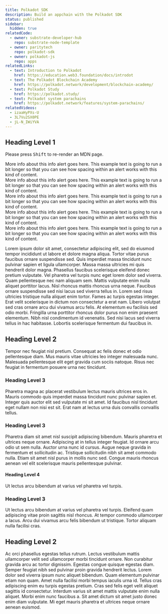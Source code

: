 ```yaml
---
title: Polkadot SDK
description: Build an appchain with the Polkadot SDK
status: published
sidebar:
  hidden: true
relatedCode:
  - owner: substrate-developer-hub
    repo: substrate-node-template
  - owner: paritytech
    repo: polkadot-sdk
  - owner: polkadot-js
    repo: apps
relatedLinks:
  - text: Introduction to Polkadot
    href: https://education.web3.foundation/docs/introdot
  - text: The Polkadot Blockchain Academy
    href: https://polkadot.network/development/blockchain-academy/
  - text: Polkadot Study
    href: https://polkadot.study/
  - text: Polkadot system parachains
    href: https://polkadot.network/features/system-parachains/
relatedVideos:
  - izaaHyPXs-U
  - 3L7Vu2SX0PE
  - jL-N_IWiYVA
---
```



## Heading Level 1

Please press <Kbd>Shift</Kbd> to re-render an MDN page.

<Aside type="info" title="This is an aside" border="left" dismissable>
  More info about this info alert goes here. This example text is going to run a bit longer so that you can see how spacing within an alert works with this kind of content.
</Aside>

<Aside type="note" title="This is an aside" border="left" dismissable>
  More info about this info alert goes here. This example text is going to run a bit longer so that you can see how spacing within an alert works with this kind of content.
</Aside>

<Aside type="success" title="This is an aside" border="left" dismissable>
  More info about this info alert goes here. This example text is going to run a bit longer so that you can see how spacing within an alert works with this kind of content.
</Aside>

<Aside type="tip" title="This is an aside" border="left" dismissable>
  More info about this info alert goes here. This example text is going to run a bit longer so that you can see how spacing within an alert works with this kind of content.
</Aside>

<Aside type="warning" title="This is an aside" border="left" dismissable>
  More info about this info alert goes here. This example text is going to run a bit longer so that you can see how spacing within an alert works with this kind of content.
</Aside>

Lorem ipsum dolor sit amet, consectetur adipiscing elit, sed do eiusmod tempor incididunt ut labore et dolore magna aliqua. Tortor vitae purus faucibus ornare suspendisse sed. Quis imperdiet massa tincidunt nunc pulvinar sapien et ligula ullamcorper. Massa massa ultricies mi quis hendrerit dolor magna. Phasellus faucibus scelerisque eleifend donec pretium vulputate. Vel pharetra vel turpis nunc eget lorem dolor sed viverra. Quam pellentesque nec nam aliquam sem. Mattis vulputate enim nulla aliquet porttitor lacus. Nisl rhoncus mattis rhoncus urna neque. Faucibus ornare suspendisse sed nisi lacus sed viverra tellus in. Lorem sed risus ultricies tristique nulla aliquet enim tortor. Fames ac turpis egestas integer. Erat velit scelerisque in dictum non consectetur a erat nam. Libero volutpat sed cras ornare arcu dui vivamus arcu felis. At elementum eu facilisis sed odio morbi. Fringilla urna porttitor rhoncus dolor purus non enim praesent elementum. Nibh nisl condimentum id venenatis. Sed nisi lacus sed viverra tellus in hac habitasse. Lobortis scelerisque fermentum dui faucibus in.

## Heading Level 2

Tempor nec feugiat nisl pretium. Consequat ac felis donec et odio pellentesque diam. Mus mauris vitae ultricies leo integer malesuada nunc. Malesuada pellentesque elit eget gravida cum sociis natoque. Risus nec feugiat in fermentum posuere urna nec tincidunt.

### Heading Level 3

Pharetra magna ac placerat vestibulum lectus mauris ultrices eros in. Mauris commodo quis imperdiet massa tincidunt nunc pulvinar sapien et. Integer quis auctor elit sed vulputate mi sit amet. Id faucibus nisl tincidunt eget nullam non nisi est sit. Erat nam at lectus urna duis convallis convallis tellus.

### Heading Level 3

Pharetra diam sit amet nisl suscipit adipiscing bibendum. Mauris pharetra et ultrices neque ornare. Adipiscing at in tellus integer feugiat. Id ornare arcu odio ut sem nulla. Auctor urna nunc id cursus. Augue neque gravida in fermentum et sollicitudin ac. Tristique sollicitudin nibh sit amet commodo nulla. Etiam sit amet nisl purus in mollis nunc sed. Congue mauris rhoncus aenean vel elit scelerisque mauris pellentesque pulvinar.

#### Heading Level 4

Ut lectus arcu bibendum at varius vel pharetra vel turpis.

### Heading Level 3

Ut lectus arcu bibendum at varius vel pharetra vel turpis. Eleifend quam adipiscing vitae proin sagittis nisl rhoncus. At tempor commodo ullamcorper a lacus. Arcu dui vivamus arcu felis bibendum ut tristique. Tortor aliquam nulla facilisi cras.

## Heading Level 2

Ac orci phasellus egestas tellus rutrum. Lectus vestibulum mattis ullamcorper velit sed ullamcorper morbi tincidunt ornare. Non curabitur gravida arcu ac tortor dignissim. Egestas congue quisque egestas diam. Semper feugiat nibh sed pulvinar proin gravida hendrerit lectus. Lorem dolor sed viverra ipsum nunc aliquet bibendum. Quam elementum pulvinar etiam non quam. Amet nulla facilisi morbi tempus iaculis urna id. Tellus cras adipiscing enim eu turpis egestas pretium. Cras sed felis eget velit aliquet sagittis id consectetur. Interdum varius sit amet mattis vulputate enim nulla aliquet. Morbi enim nunc faucibus a. Sit amet dictum sit amet justo donec enim diam vulputate. Mi eget mauris pharetra et ultrices neque ornare aenean euismod.

